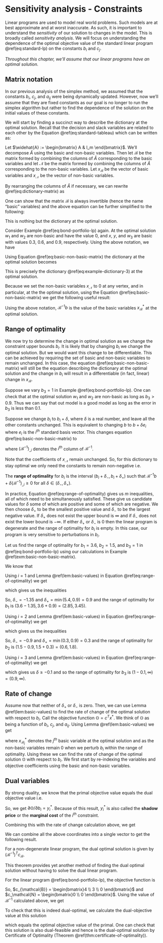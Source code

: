 # Sensitivity analysis - Constraints

Linear programs are used to model real world problems. Such models are at best approximate and at worst inaccurate. As such, it is important to understand the *sensitivity* of our solution to changes in the model. This is broadly called *sensitivity analysis*. We will focus on understanding the dependence of the optimal objective value of the standard linear program \@ref(eq:standard-lp) on the constants $b_i$ and $c_j$.

*Throughout this chapter, we'll assume that our linear programs have an optimal solution.*

## Matrix notation

In our previous analysis of the simplex method, we assumed that the constants $b_i$, $c_j$, and $a_{ij}$ were being dynamically updated. However, now we'll assume that they are fixed constants as our goal is no longer to run the simplex algorithm but rather to find the dependence of the solution on the initial values of these constants.

We will start by finding a succinct way to describe the dictionary at the optimal solution. Recall that the decision and slack variables are related to each other by the Equation \@ref(eq:standard-tableau) which can be written as:

\begin{equation}
  \begin{bmatrix} A & I_m \end{bmatrix}
    \begin{bmatrix} x \\ w \end{bmatrix}
      = b.
  (\#eq:dictionary-matrix)
\end{equation}

Let $\widehat{A} := \begin{bmatrix} A & I_m \end{bmatrix}$. We'll decompose $\widehat{A}$ using the basic and non-basic variables. Then let $\mathcal{B}$ be the matrix formed by combining the columns of $\widehat{A}$ corresponding to the basic variables and let $\mathcal{N}$ be the matrix formed by combining the columns of $\widehat{A}$ corresponding to the non-basic variables. Let $x_{\mathcal{B}}$ be the vector of basic variables and $x_{\mathcal{N}}$ be the vector of non-basic variables. 

By rearranging the columns of $\widehat{A}$ if necessary, we can rewrite \@ref(eq:dictionary-matrix) as 

\begin{align}
  && 
    \begin{bmatrix} \mathcal{B} & \mathcal{N} \end{bmatrix}
    \begin{bmatrix} x_{\mathcal{B}} \\ x_{\mathcal{N}} \end{bmatrix}
      &= b,\\
  \implies 
  &&
    \mathcal{B} x_{\mathcal{B}} + \mathcal{N} x_{\mathcal{N}} &= b, \\
  \implies
  &&
    \mathcal{B} x_{\mathcal{B}} &= b -  \mathcal{N} x_{\mathcal{N}}.
\end{align}

One can show that the matrix $\mathcal{B}$ is always invertible (hence the name "basic" variables) and the above equation can be further simplified to the following:
\begin{equation}
  x_{\mathcal{B}} = \mathcal{B}^{-1} b - \mathcal{B}^{-1} \mathcal{N} x_{\mathcal{N}}.
  (\#eq:basic-non-basic-matrix)
\end{equation}

This is nothing but the dictionary at the optimal solution.

::: {.example #basic-non-basic-matrix} 

Consider Example \@ref(eq:bond-portfolio-lp) again. At the optimal solution $w_1$ and $w_2$ are non-basic and have the value 0, and $x$, $y$, and $w_3$ are basic with values $0.3$, $0.6$, and $0.9$, respectively. Using the above notation, we have 

\begin{align}
  \mathcal{B} = 
    \begin{bmatrix}
    3 & 6 & 0 \\
    2 & 1 & 0 \\
    1 & 1 & 1
    \end{bmatrix}, 
  x_{\mathcal{B}} 
    = \begin{bmatrix} x \\ y \\ w_3 \end{bmatrix}, \\
  \mathcal{N} = 
    \begin{bmatrix}
    1 & 0 \\
    0 & 1 \\
    0 & 0
    \end{bmatrix}, 
  x_{\mathcal{N}}
    = \begin{bmatrix} w_1 \\ w_2 \end{bmatrix}.
\end{align}
Using Equation \@ref(eq:basic-non-basic-matrix) the dictionary at the optimal solution becomes 
\begin{align}
  \begin{bmatrix} x \\ y \\ w_3 \end{bmatrix} 
   &= \begin{bmatrix}
    3 & 6 & 0 \\
    2 & 1 & 0 \\
    1 & 1 & 1
    \end{bmatrix}^{-1} 
    \begin{bmatrix}
    3.6 \\ 1.5 \\ 1 
    \end{bmatrix} - 
    \begin{bmatrix}
    3 & 6 & 0 \\
    2 & 1 & 0 \\
    1 & 1 & 1
    \end{bmatrix}^{-1} \begin{bmatrix}
    1 & 0 \\
    0 & 1 \\
    0 & 0
    \end{bmatrix}
  \begin{bmatrix} w_1 \\ w_2 \end{bmatrix} \\
  & = \begin{bmatrix}
    -1/9 & 2/3 & 0 \\
    2/9 & -1/3 & 0 \\
    -1/9 & -1/3 & 1
    \end{bmatrix} 
    \begin{bmatrix}
    3.6 \\ 1.5 \\ 1 
    \end{bmatrix} - 
    \begin{bmatrix}
    -1/9 & 2/3 & 0 \\
    2/9 & -1/3 & 0 \\
    -1/9 & -1/3 & 1
    \end{bmatrix}  
    \begin{bmatrix}
    1 & 0 \\
    0 & 1 \\
    0 & 0
    \end{bmatrix}
  \begin{bmatrix} w_1 \\ w_2 \end{bmatrix} \\
  & 
  = \begin{bmatrix} 0.6 \\ 0.3 \\ 0.1 \end{bmatrix} 
  -
  \begin{bmatrix}
    -1/9 & 2/3 \\ 
    2/9 & -1/3 \\
    -1/9 & -1/3
  \end{bmatrix}
  \begin{bmatrix} w_1 \\ w_2 \end{bmatrix}.
\end{align}

This is precisely the dictionary \@ref(eq:example-dictionary-3) at the optimal solution.
:::

Because we set the non-basic variables $x_{\mathcal{N}}$ to 0 at any vertex, and in particular, at the the optimal solution, using the Equation \@ref(eq:basic-non-basic-matrix) we get the following useful result:

::: {.lemma #basic-values}

Using the above notation, $\mathcal{B}^{-1}b$ is the value of the basic variables $x^*_{\mathcal{B}}$ at the optimal solution.

:::


## Range of optimality 

We now try to determine the change in optimal solution as we change the constraint upper bounds $b_i$. It is likely that by changing $b_i$ we change the optimal solution. But we would want this change to be differentiable. This can be achieved by requiring the set of basic and non-basic variables to remain unchanged. In this case, the equation \@ref(eq:basic-non-basic-matrix) will still be the equation describing the dictionary at the optimal solution and the change in $b_i$ will result in a differentiable (in fact, linear) change in $x_{\mathcal{B}}$.

::: {.example}

Suppose we vary $b_3 = 1$ in Example \@ref(eq:bond-portfolio-lp). One can check that at the optimal solution $w_1$ and $w_2$ are non-basic as long as $b_3 > 0.9$. Thus we can say that out model is a good model as long as the error in $b_3$ is less than $0.1$.

:::

Suppose we change $b_i$ to $b_i + \delta$, where $\delta$ is a real number, and leave all the other constants unchanged. This is equivalent to changing $b$ to $b + \delta e_i$ where $e_i$ is the $i^{th}$ standard basis vector. This changes equation \@ref(eq:basic-non-basic-matrix) to 

\begin{align}
  x_{\mathcal{B}} 
    &= \mathcal{B}^{-1} b + \delta \mathcal{B}^{-1} e_i - \mathcal{B}^{-1} \mathcal{N} x_{\mathcal{N}} \\
    &= \mathcal{B}^{-1} b + \delta (\mathcal{B}^{-1})_{\_i} - \mathcal{B}^{-1} \mathcal{N} x_{\mathcal{N}}.
\end{align}
where $(\mathcal{B}^{-1})_{\_i}$ denotes the $i^{th}$ column of $\mathcal{B}^{-1}$.

Note that the coefficients of $x_{\mathcal{N}}$ remain unchanged. So, for this dictionary to stay optimal we only need the constants to remain non-negative i.e.

\begin{equation}
  \mathcal{B}^{-1} b + \delta (\mathcal{B}^{-1})_{\_i} \ge 0.
  (\#eq:range-of-optimality)
\end{equation}


The **range of optimality** for $b_i$ is the interval $(b_i + \delta_-, b_i + \delta_+)$ such that $\mathcal{B}^{-1} b + \delta (\mathcal{B}^{-1})_{\_i} \ge 0$ for all $\delta \in (\delta_-, \delta_+)$.

In practice, Equation \@ref(eq:range-of-optimality) gives us $m$ inequalities, all of which need to be simultaneously satisfied. These give us candidate values for $\delta$ some of which are positive and some of which are negative. We then choose $\delta_+$ to be the smallest positive value and $\delta_-$ to be the largest negative value. If $\delta_+$ does not exist the upper bound is $\infty$ and if $\delta_-$ does not exist the lower bound is $-\infty$. If either $\delta_+$ or $\delta_-$ is 0 then the linear program is degenerate and the range of optimality for $b_i$ is empty. In this case, our program is very sensitive to perturbations in $b_i$.


::: {.example}

Let us find the range of optimality for $b_1 = 3.6$, $b_2=1.5$, and $b_3 = 1$ in \@ref(eq:bond-portfolio-lp) using our calculations in Example \@ref(exm:basic-non-basic-matrix).

We know that 
\begin{align}
  \mathcal{B}^{-1} = 
    \begin{bmatrix}
    -1/9 & 2/3 & 0 \\
    2/9 & -1/3 & 0 \\
    -1/9 & -1/3 & 1
    \end{bmatrix}.
\end{align}


Using $i = 1$ and Lemma \@ref(lem:basic-values) in Equation \@ref(eq:range-of-optimality) we get

\begin{align}
  \begin{bmatrix} 0.6 \\ 0.3 \\ 0.1 \end{bmatrix} 
  + \delta
  \begin{bmatrix}
    -1/9 \\ 
    2/9 \\
    -1/9
  \end{bmatrix} > 0
\end{align}

which gives us the inequalities 

\begin{align}
  \begin{array}{lrlrrll}
    0.6 + \delta (-1/9) &\ge & 0 & \implies & \delta &\le & 0.6 (9) = 5.4 \\
    0.3 + \delta (2/9) &\ge & 0 & \implies & \delta &\ge & -0.3 (9/2) = -1.35  \\
    0.1 + \delta (-1/9) &\ge & 0 & \implies & \delta & \le & 0.1 (9) = 0.9.  
  \end{array}
\end{align}

So, $\delta_- = -1.35$ and $\delta_+ = \min(5.4, 0.9) = 0.9$ and the range of optimality for $b_1$ is $(3.6 - 1.35, 3.6 + 0.9) = (2.85, 3.45)$.

Using $i = 2$ and Lemma \@ref(lem:basic-values) in Equation \@ref(eq:range-of-optimality) we get

\begin{align}
  \begin{bmatrix} 0.6 \\ 0.3 \\ 0.1 \end{bmatrix} 
  + \delta
  \begin{bmatrix}
    2/3 \\ 
    -1/3 \\
    -1/3
  \end{bmatrix} > 0
\end{align}

which gives us the inequalities 

\begin{align}
  \begin{array}{lrlrrll}
    0.6 + \delta (2/3) &\ge& 0 & \implies & \delta &\ge& - 0.6 (3/2) = -0.9 \\
    0.3 + \delta (-1/3) &\ge &0 & \implies & \delta &\le &0.3 (3) = 0.9  \\
    0.1 + \delta (-1/3) &\ge &0 & \implies & \delta & \le& 0.3 (1) = 0.3.  
  \end{array}
\end{align}

So, $\delta_- = -0.9$ and $\delta_+ = \min(0.3, 0.9) = 0.3$ and the range of optimality for $b_2$ is $(1.5 - 0.9, 1.5 + 0.3) = (0.6, 1.8)$.

Using $i = 3$ and Lemma \@ref(lem:basic-values) in Equation \@ref(eq:range-of-optimality) we get

\begin{align}
  \begin{bmatrix} 0.6 \\ 0.3 \\ 0.1 \end{bmatrix} 
  + \delta
  \begin{bmatrix}
    0 \\ 
    0 \\
    1
  \end{bmatrix} > 0
\end{align}

which gives us $\delta \ge -0.1$ and so the range of optimality for $b_3$ is $(1 - 0.1, \infty) = (0.9, \infty)$.

:::



## Rate of change

Assume now that neither of $\delta_+$ or $\delta_-$ is zero. Then, we can use Lemma \@ref(lem:basic-values) to find the rate of change of the optimal solution with respect to $b_i$. Call the objective function $\mathbb{O} = c^{T} x^*$. We think of $\mathbb{O}$ as being a function of $b_i$, $c_j$, and $a_{ij}.$ Using Lemma \@ref(lem:basic-values) we get

\begin{align}
  \dfrac{\partial x^*_{\mathcal{B}_j}}{\partial b_i} 
    &= j^{th} \mbox{ row of } \dfrac{\partial \mathcal{B}^{-1}b}{\partial b_i} \\
    &= (\mathcal{B}^{-1})_{ji} \\
\end{align}
where $x^*_{\mathcal{B}_j}$ denotes the $j^{th}$ basic variable at the optimal solution and 
\begin{align}
  \dfrac{\partial x^*_{\mathcal{N}}}{\partial b_i} 
    &= 0
\end{align}
as the non-basic variables remain 0 when we perturb $b_i$ within the range of optimality.
Using these we can find the rate of change of the optimal solution $\mathbb{O}$ with respect to $b_i$. We first start by re-indexing the variables and objective coefficients using the basic and non-basic variables. 

\begin{align}
  \mathbb{O} 
    &= c^T x^* \\
    &= c^T_{\mathcal{B}} x^*_{\mathcal{B}} + c^T_{\mathcal{N}} x^*_{\mathcal{N}} \\
\implies
  \dfrac{\partial \mathbb{O}}{\partial b_i} 
    &= c^T_{\mathcal{B}} \dfrac{\partial x^*_{\mathcal{B}}}{\partial b_i} + c^T_{\mathcal{N}} \dfrac{\partial x^*_{\mathcal{N}}}{\partial b_i} \\
    &= c^T_{\mathcal{B}} (\mathcal{B}^{-1})_{\_i} \\
\end{align}


## Dual variables

By strong duality, we know that the primal objective value equals the dual objective value i.e. 

\begin{align}
 \mathbb{O} &= b_1 y_1^* + \cdots + b_m y_m^* 
\end{align}

So, we get $\partial \mathbb{O}/\partial b_i = y_i^*$. Because of this result, $y_i^*$ is also called the **shadow price** or the **marginal cost** of the $i^{th}$ constraint.


Combining this with the rate of change calculation above, we get 
\begin{align}
  y^*_i = c^T_{\mathcal{B}} (\mathcal{B}^{-1})_{\_i}.
\end{align}

We can combine all the above coordinates into a single vector to get the following result.

::: {.theorem #dual-solution}

For a non-degenerate linear program, the dual optimal solution is given by $(\mathcal{B}^{-1})^Tc_{\mathcal{B}}$.

:::

This theorem provides yet another method of finding the dual optimal solution without having to solve the dual linear program. 

::: {.example #dual-solution} 
For the linear program \@ref(eq:bond-portfolio-lp), the objective function is 

\begin{align}
  \mathbb{O} & = 4 x + 3y \\
  & = 4x + 3y + 0 w_3 + 0 w_1 + 0 w_2 
\end{align}

So, $c_{\mathcal{B}} = \begin{bmatrix}4 \\ 3 \\ 0 \end{bmatrix}$ and $c_\mathcal{N} = \begin{bmatrix}0 \\ 0 \end{bmatrix}$. Using the value of $\mathcal{B}^{-1}$ calculated above, we get 

\begin{align}
  y^* & = (\mathcal{B}^{-1})^Tc_{\mathcal{B}} \\
  & = 
    \begin{bmatrix}
    -1/9 & 2/9 & -1/9 \\
    2/3 & -1/3 & -1/3 \\
    0 & 0 & 1
    \end{bmatrix} 
    \begin{bmatrix}
      4 \\ 3 \\ 0
    \end{bmatrix}\\
  & = 
  \begin{bmatrix}
    2/9 \\ 5/3 \\ 0
  \end{bmatrix}.
\end{align}

To check that this is indeed dual-optimal, we calculate the dual-objective value at this solution

\begin{align}
  b^T y^* & = 3.6 (2/9) + 1.5 (5/3) + 0 (1) \\
  &= 3.3
\end{align}

which equals the optimal objective value of the primal. One can check that this solution is also dual-feasible and hence is the dual-optimal solution by Certificate of Optimality (Theorem \@ref(thm:certificate-of-optimality)).

:::


